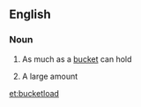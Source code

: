 ==English==

===Noun===
{{en-noun}}

# As much as a [[bucket]] can hold
# {{informal}} A large amount

[[et:bucketload]]